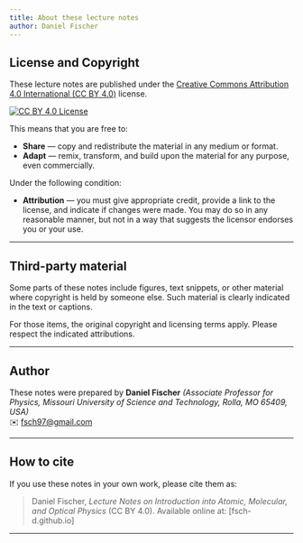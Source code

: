 ```yaml
---
title: About these lecture notes
author: Daniel Fischer
---
```


## License and Copyright

These lecture notes are published under the [Creative Commons Attribution 4.0 International (CC BY 4.0)](https://creativecommons.org/licenses/by/4.0/) license.  

[![CC BY 4.0 License](https://licensebuttons.net/l/by/4.0/88x31.png)](https://creativecommons.org/licenses/by/4.0/)

This means that you are free to:

- **Share** — copy and redistribute the material in any medium or format.  
- **Adapt** — remix, transform, and build upon the material for any purpose, even commercially.  

Under the following condition:

- **Attribution** — you must give appropriate credit, provide a link to the license, and indicate if changes were made. You may do so in any reasonable manner, but not in a way that suggests the licensor endorses you or your use.

---

## Third-party material

Some parts of these notes include figures, text snippets, or other material where copyright is held by someone else. Such material is clearly indicated in the text or captions.  

For those items, the original copyright and licensing terms apply. Please respect the indicated attributions.

---

## Author

These notes were prepared by **Daniel Fischer** *(Associate Professor for Physics, Missouri University of Science and Technology, Rolla, MO 65409, USA)*   
✉️ [fsch97@gmail.com](mailto:fsch97@gmail.com)

---

## How to cite

If you use these notes in your own work, please cite them as:

> Daniel Fischer, *Lecture Notes on Introduction into Atomic, Molecular, and Optical Physics* (CC BY 4.0). Available online at: [fsch-d.github.io]

---
